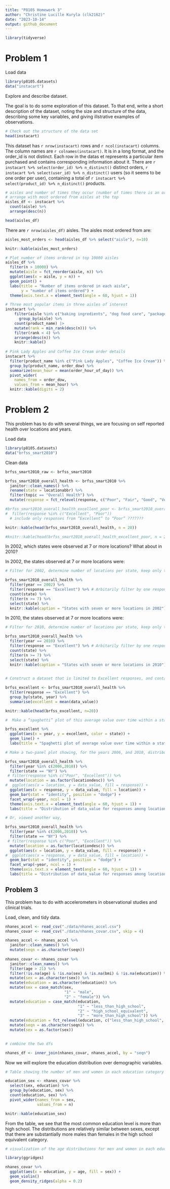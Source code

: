 ```yaml
---
title: "P8105 Homework 3"
author: "Christine Lucille Kuryla (clk2162)"
date: "2023-10-14"
output: github_document
---
```


```r
library(tidyverse)
```

# Problem 1

Load data

```r
library(p8105.datasets)
data("instacart")
```

Explore and describe dataset.

The goal is to do some exploration of this dataset. To that end, write a short description of the dataset, noting the size and structure of the data, describing some key variables, and giving illstrative examples of observations.

```r

# Check out the structure of the data set 
head(instacart)

```

This dataset has `r nrow(instacart)` rows and `r ncol(instacart)` columns. The column names are `r colnames(instacart)`. It is in a long format, and the order_id is not distinct. Each row in the datas et represents a particular item purchased and contains corresponding information about it. There are `r instacart %>% select(order_id) %>% n_distinct()` distinct orders, `r instacart %>% select(user_id) %>% n_distinct()` users (so it seems to be one order per user), containing a total of `r instacart %>% select(product_id) %>% n_distinct()` products.

```r

# aisles and number of times they occur (number of times there is an order from the aisle)
# arrange with most ordered from aisles at the top
aisles_df <- instacart %>%
  count(aisle) %>% 
  arrange(desc(n))

head(aisles_df)

```


There are `r nrow(aisles_df)` aisles. The aisles most ordered from are:

```r

aisles_most_orders <- head(aisles_df %>% select("aisle"), n=10)

knitr::kable(aisles_most_orders)

```

```r

# Plot number of items ordered in top 10000 aisles
aisles_df %>%
  filter(n > 10000) %>% 
  mutate(aisle = fct_reorder(aisle, n)) %>% 
  ggplot(aes(x = aisle, y = n)) +
  geom_point() +
  labs(title = "Number of items ordered in each aisle",
       y = "number of items ordered") +
  theme(axis.text.x = element_text(angle = 60, hjust = 1))

# Three most popular items in three aisles of interest
instacart %>% 
    filter(aisle %in% c("baking ingredients", "dog food care", "packaged vegetables fruits")) %>% 
      group_by(aisle) %>% 
    count(product_name) |> 
    mutate(rank = min_rank(desc(n))) %>% 
    filter(rank < 4) %>% 
    arrange(desc(n)) %>% 
    knitr::kable()
  
# Pink Lady Apples and Coffee Ice Cream order details
instacart %>% 
  filter(product_name %in% c("Pink Lady Apples", "Coffee Ice Cream")) %>% 
  group_by(product_name, order_dow) %>% 
  summarize(mean_hour = mean(order_hour_of_day)) %>% 
  pivot_wider(
    names_from = order_dow, 
    values_from = mean_hour) %>% 
  knitr::kable(digits = 2)

```

# Problem 2

This problem has to do with several things, we are focusing on self reported health over locations and years.

Load data 

```r
library(p8105.datasets)
data("brfss_smart2010")
```

Clean data

```r

brfss_smart2010_raw <- brfss_smart2010

brfss_smart2010_overall_health <- brfss_smart2010 %>%
  janitor::clean_names() %>%
  rename(state = locationabbr) %>% 
  filter(topic == "Overall Health") %>%
  mutate(response = fct_relevel(response, c("Poor", "Fair", "Good", "Very good", "Excellent")))

#brfss_smart2010_overall_health_excellent_poor <- brfss_smart2010_overall_health %>%
#  filter(response %in% c("Excellent", "Poor"))
  # include only responses from “Excellent” to “Poor” ???????

knitr::kable(head(brfss_smart2010_overall_health, n = 20))

#knitr::kable(head(brfss_smart2010_overall_health_excellent_poor, n = 20))

```

In 2002, which states were observed at 7 or more locations? What about in 2010?

In 2002, the states observed at 7 or more locations were: 
```r

# Filter for 2002, determine number of locations per state, keep only those with seven or more

brfss_smart2010_overall_health %>% 
  filter(year == 2002) %>% 
  filter(response == "Excellent") %>% # Arbitarily filter by one response so there is only one observation per location
  count(state) %>%
  filter(n >= 7) %>%
  select(state) %>% 
  knitr::kable(caption = "States with seven or more locations in 2002")
```



In 2010, the states observed at 7 or more locations were: 
```r

# Filter for 2010, determine number of locations per state, keep only those with seven or more

brfss_smart2010_overall_health %>% 
  filter(year == 2010) %>% 
  filter(response == "Excellent") %>% # Arbitarily filter by one response so there is only one observation per location
  count(state) %>%
  filter(n >= 7) %>% 
  select(state) %>% 
  knitr::kable(caption = "States with seven or more locations in 2010")
  
```


```r

# Construct a dataset that is limited to Excellent responses, and contains, year, state, and a variable that averages the data_value across locations within a state.

brfss_excellent <- brfss_smart2010_overall_health %>% 
  filter(response == "Excellent") %>%
  group_by(state, year) %>% 
  summarise(excellent = mean(data_value)) 

knitr::kable(head(brfss_excellent, n=20))

#  Make a “spaghetti” plot of this average value over time within a state (that is, make a plot showing a line for each state across years).

brfss_excellent %>% 
  ggplot(aes(x = year, y = excellent, color = state)) +
  geom_line() +
  labs(title = "Spaghetti plot of average value over time within a state")

# Make a two-panel plot showing, for the years 2006, and 2010, distribution of data_value for responses (“Poor” to “Excellent”) among locations in NY State.

brfss_smart2010_overall_health %>%
  filter(year %in% c(2006,2010)) %>%
  filter(state == "NY") %>%
 # filter(response %in% c("Poor", "Excellent")) %>%
  mutate(location = as.factor(locationdesc)) %>%
#  ggplot(aes(x = location, y = data_value, fill = response)) +
  ggplot(aes(x = response, y = data_value, fill = location)) +
  geom_bar(stat = "identity", position = "dodge") +
  facet_wrap(~year, ncol = 1) +
  theme(axis.text.x = element_text(angle = 60, hjust = 1)) +
  labs(title = "Distribution of data_value for responses among locations in NY in 2006 and 2010")

# Or, viewed another way, 

brfss_smart2010_overall_health %>%
  filter(year %in% c(2006,2010)) %>%
  filter(state == "NY") %>%
 # filter(response %in% c("Poor", "Excellent")) %>%
  mutate(location = as.factor(locationdesc)) %>%
  ggplot(aes(x = location, y = data_value, fill = response)) +
#  ggplot(aes(x = response, y = data_value, fill = location)) +
  geom_bar(stat = "identity", position = "dodge") +
  facet_wrap(~year, ncol = 1) +
  theme(axis.text.x = element_text(angle = 60, hjust = 1)) +
  labs(title = "Distribution of data_value for responses among locations in NY in 2006 and 2010")


```

## Problem 3

This problem has to do with accelerometers in observational studies and clinical trials. 

Load, clean, and tidy data.

```r
nhanes_accel <- read_csv("./data/nhanes_accel.csv")
nhanes_covar <- read_csv("./data/nhanes_covar.csv", skip = 4)

nhanes_accel <- nhanes_accel %>% 
  janitor::clean_names() %>% 
  mutate(seqn = as.character(seqn)) 
  
nhanes_covar <- nhanes_covar %>% 
  janitor::clean_names() %>% 
  filter(age > 21) %>% 
  filter(!is.na(age) & !is.na(sex) & !is.na(bmi) & !is.na(education)) %>%
  mutate(sex = as.character(sex)) %>% 
  mutate(education = as.character(education)) %>% 
  mutate(sex = case_match(sex,
                          "1" ~ "male",
                          "2" ~ "female")) %>% 
  mutate(education = case_match(education,
                                "1" ~ "less_than_high_school",
                                "2" ~ "high_school_equivalent",
                                "3" ~ "more_than_high_school")) %>%
  mutate(education = fct_relevel(education, c("less_than_high_school", "high_school_equivalent", "more_than_high_school"))) %>% 
  mutate(seqn = as.character(seqn)) %>% 
  mutate(sex = as.factor(sex))
  

# combine the two dfs

nhanes_df <- inner_join(nhanes_covar, nhanes_accel, by = "seqn")
```


Now we will explore the education distribution over demographic variables.

```r
# Table showing the number of men and women in each education category

education_sex <- nhanes_covar %>% 
  select(sex, education) %>% 
  group_by(education, sex) %>%
  count(education, sex) %>% 
  pivot_wider(names_from = sex,
              values_from = n)

knitr::kable(education_sex)

```

From the table, we see that the most common education level is more than high school. The distributions are relatively similar between sexes, except that there are substantially more males than females in the high school equivalent category. 

```r

# visualization of the age distributions for men and women in each education category

library(ggridges)

nhanes_covar %>%
  ggplot(aes(x = education, y = age, fill = sex)) +
  geom_violin()
  geom_density_ridges(alpha = 0.2)

```


